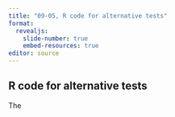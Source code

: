 ```yaml
---
title: "09-05, R code for alternative tests"
format: 
  revealjs:
    slide-number: true
    embed-resources: true
editor: source
---
```


## R code for alternative tests

:::notes
The
:::
  
